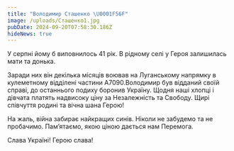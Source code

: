 ```yaml
---
title: "Володимир Сташенко \U0001F56F"
image: /uploads/Сташенко1.jpg
pubDate: 2024-09-20T07:58:30.186Z
hideNews: true
---
```


У серпні йому б виповнилось 41 рік. В рідному селі у Героя залишилась мати та донька.

Заради них він декілька місяців воював на Луганському напрямку в кулеметному відділені частини А7090.Володимир був відданий своїй справі, до останнього подиху боронив Україну. Щодня наші хлопці і дівчата платять надвисоку ціну за Незалежність та Свободу. Щирі співчуття родині та вічна шана Герою!

На жаль, війна забирає найкращих синів. Ніколи не забудемо  та не пробачимо. Пам’ятаємо, якою ціною дається нам Перемога.

Слава Україні! Герою слава!

